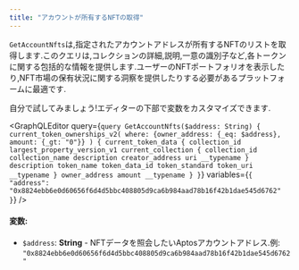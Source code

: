 ```yaml
---
title: "アカウントが所有するNFTの取得"
---
```




`GetAccountNfts`は,指定されたアカウントアドレスが所有するNFTのリストを取得します.このクエリは,コレクションの詳細,説明,一意の識別子など,各トークンに関する包括的な情報を提供します.ユーザーのNFTポートフォリオを表示したり,NFT市場の保有状況に関する洞察を提供したりする必要があるプラットフォームに最適です.

<Aside type="note">
  自分で試してみましょう!エディターの下部で変数をカスタマイズできます.
</Aside>

<GraphQLEditor
  query={`query GetAccountNfts($address: String) {
current_token_ownerships_v2(
where: {owner_address: {_eq: $address}, amount: {_gt: "0"}}
) {
current_token_data {
collection_id
largest_property_version_v1
current_collection {
  collection_id
  collection_name
  description
  creator_address
  uri
  __typename
}
description
token_name
token_data_id
token_standard
token_uri
__typename
}
owner_address
amount
__typename
}
}`}
  variables={`{
"address": "0x8824ebb6e0d60656f6d4d5bbc408805d9ca6b984aad78b16f42b1dae545d6762"
}`}
/>

#### 変数:

- `$address`: **String** - NFTデータを照会したいAptosアカウントアドレス.例: `"0x8824ebb6e0d60656f6d4d5bbc408805d9ca6b984aad78b16f42b1dae545d6762"`
